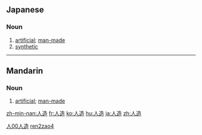 ==Japanese==
{{ja-kanjitab|じん|ぞう|yomi=on}}

===Noun===
{{ja-noun|じんぞう}}

# [[artificial]]; [[man-made]]
# [[synthetic]]

----

==Mandarin==
{{zh-hanzi|[[人]][[造]]}}

===Noun===
{{cmn-noun|ts|pin=rénzào|pint=ren2zao4|rs=人00}}

# [[artificial]]; [[man-made]]

[[Category:cmn:Elementary Mandarin in traditional script|人00人造]]
[[Category:cmn:Elementary Mandarin in simplified script|ren2zao4]]

[[zh-min-nan:人造]]
[[fr:人造]]
[[ko:人造]]
[[hu:人造]]
[[ja:人造]]
[[zh:人造]]